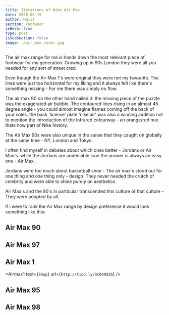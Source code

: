 ```yaml
---
title: Iterations of Nike Air Max
date: 2020-06-19
author: Halil
section: Footwear
isHero: true
type: post
isSubSection: false
image: ./air_max_cover.jpg
---
```



The air max range for me is hands down the most relevant piece of footwear for my generation.
Growing up in 90s London they were all you needed for any sort of street cred.

Even though the Air Max 1's were original they were not my favourite. The lines were just too horizontal for my liking 
and it always felt like there's something missing - For me there was simply no flow.

The air max 90 on the other hand nailed it.
the missing piece of the puzzle was the exagerated air bubble.
The contoured lines rising in an almost 45 degree angle - you could almost imagine flames coming off the back of your soles.
the back 'license' plate 'nike air' was also a winning addition not to mention the introduction of the infrared colourway -
an orange/red hue thats now part of Nike history.

The Air Max 90s were also unique in the sense that they caught on globally at the same time - NY, London and Tokyo.

I often find myself in debates about which ones better - Jordans or Air Max's. 
while the Jordans are undeniable icon the answer is always an easy one - Air Max.

Jordans were too much about basketball shoe - The air max's stood out for one thing and one thing only - design. 
They never needed the crutch of celebrity and were able to shine purely on aesthetics. 

Air Max's and the 90's in particular transcended this culture or that culture - They were adopted by all.

If i were to rank the Air Max range by design preference it would look something like this: 

## Air Max 90

<Slider />
<ShopBtn text={`Shop`} url={`http://tidd.ly/b82c9b65`} />

## Air Max 97
<Airmax97 />
<ShopBtn text={`Shop`} url={`http://tidd.ly/405beaa1`} />

## Air Max 1
<Airmax1 text={`Shop`} url={`http://tidd.ly/3c04952b`} />

## Air Max 95
<Airmax95 />
<ShopBtn text={`Shop`} url={`http://tidd.ly/b9cf54c7`} />

## Air Max 98
<Airmax98 />
<ShopBtn text={`Shop`} url={`http://tidd.ly/12ce6540`} />
